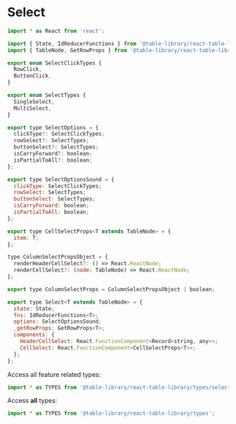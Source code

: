 
<Meta title="Types/Select" />

# Select

```javascript
import * as React from 'react';

import { State, IdReducerFunctions } from '@table-library/react-table-library/types/common';
import { TableNode, GetRowProps } from '@table-library/react-table-library/types/table';

export enum SelectClickTypes {
  RowClick,
  ButtonClick,
}

export enum SelectTypes {
  SingleSelect,
  MultiSelect,
}

export type SelectOptions = {
  clickType?: SelectClickTypes;
  rowSelect?: SelectTypes;
  buttonSelect?: SelectTypes;
  isCarryForward?: boolean;
  isPartialToAll?: boolean;
};

export type SelectOptionsSound = {
  clickType: SelectClickTypes;
  rowSelect: SelectTypes;
  buttonSelect: SelectTypes;
  isCarryForward: boolean;
  isPartialToAll: boolean;
};

export type CellSelectProps<T extends TableNode> = {
  item: T;
};

type ColumnSelectPropsObject = {
  renderHeaderCellSelect?: () => React.ReactNode;
  renderCellSelect?: (node: TableNode) => React.ReactNode;
};

export type ColumnSelectProps = ColumnSelectPropsObject | boolean;

export type Select<T extends TableNode> = {
  state: State;
  fns: IdReducerFunctions<T>;
  options: SelectOptionsSound;
  _getRowProps: GetRowProps<T>;
  components: {
    HeaderCellSelect: React.FunctionComponent<Record<string, any>>;
    CellSelect: React.FunctionComponent<CellSelectProps<T>>;
  };
};
```

Access all feature related types:

```javascript
import * as TYPES from '@table-library/react-table-library/types/select';
```

Access **all** types:

```javascript
import * as TYPES from '@table-library/react-table-library/types';
```
